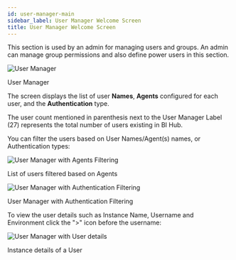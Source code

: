 ```yaml
---
id: user-manager-main
sidebar_label: User Manager Welcome Screen
title: User Manager Welcome Screen
---
```



This section is used by an admin for managing users and groups. An admin can manage group permissions and also define power users in this section.

  <div class="center">
    <Zoom>
      <img alt="User Manager" src={useBaseUrl('doc-images/admin-guide/synch/user-manager.png')}/>
    </Zoom>
    <p>User Manager</p>
  </div>

The screen displays the list of user **Names**, **Agents** configured for each user, and the **Authentication** type.

The user count mentioned in parenthesis next to the User Manager Label (27) represents the total number of users existing in BI Hub.

You can filter the users based on User Names/Agent(s) names, or Authentication types:
  <div class="center">
    <Zoom>
      <img alt="User Manager with Agents Filtering" src={useBaseUrl('doc-images/admin-guide/synch/um2.png')}/>
    </Zoom>
    <p>List of users filtered based on Agents</p>
  </div>

  <div class="center">
    <Zoom>
      <img alt="User Manager with Authentication Filtering" src={useBaseUrl('doc-images/admin-guide/synch/umauth.png')}/>
    </Zoom>
    <p>User Manager with Authentication Filtering</p>
  </div>

To view the user details such as Instance Name, Username and Environment click the ">" icon before the username:

  <div class="center">
    <Zoom>
      <img alt="User Manager with User details" src={useBaseUrl('doc-images/admin-guide/synch/um3new.png')}/>
    </Zoom>
    <p>Instance details of a User</p>
  </div>
